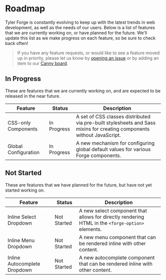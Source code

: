 
<Meta title="About/Roadmap" />

# Roadmap

Tyler Forge is constantly evolving to keep up with the latest trends in web development, as well as the needs of our users. Below is a
list of features that we are currently working on, or have planned for the future. We'll update this list as we make progress on each
feature, so be sure to check back often!

> If you have any feature requests, or would like to see a feature moved up in priority, please let us know by [opening an issue][1]
> or by adding an item to our [Canny board][2].

## In Progress

These are features that we are currently working on, and are expected to be released in the near future.

| Feature                               | Status            | Description
| ------------------------------------- | ----------------- | -----------
| CSS-only Components                   | In Progress       | A set of CSS classes distributed via pre-built stylesheets and Sass mixins for creating components without JavaScript.
| Global Configuration                  | In Progress       | A new mechanism for configuring global default values for various Forge components.

## Not Started

These are features that we have planned for the future, but have not yet started working on.

| Feature                               | Status            | Description
| ------------------------------------- | ----------------- | -----------
| Inline Select Dropdown                | Not Started       | A new select component that allows for directly rendering HTML in the `<forge-option>` elements.
| Inline Menu Dropdown                  | Not Started       | A new menu component that can be rendered inline with other content.
| Inline Autocomplete Dropdown          | Not Started       | A new autocomplete component that can be rendered inline with other content.

[1]: https://github.com/tyler-technologies-oss/forge/issues
[2]: https://tylerforge.canny.io/feature-requests

<style>
{`
table {
  width: 100%;
  border-collapse: collapse;
}

td:first-child {
  width: 250px;
}

td:first-child,
td:nth-child(2) {
  white-space: nowrap;
}
`}
</style>